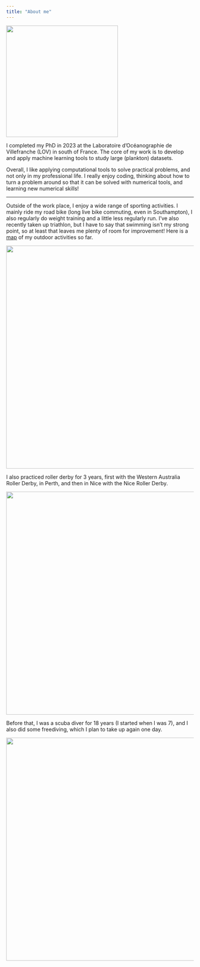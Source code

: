```yaml
---
title: "About me"
---
```


![](pics/about_me.jpg){fig-align="center" width="300"}

I completed my PhD in 2023 at the Laboratoire d'Océanographie de Villefranche (LOV) in south of France. The core of my work is to develop and apply machine learning tools to study large (plankton) datasets.

Overall, I like applying computational tools to solve practical problems, and not only in my professional life. I really enjoy coding, thinking about how to turn a problem around so that it can be solved with numerical tools, and learning new numerical skills!

------------------------------------------------------------------------

Outside of the work place, I enjoy a wide range of sporting activities. I mainly ride my road bike (long live bike commuting, even in Southampton), I also regularly do weight training and a little less regularly run. I've also recently taken up triathlon, but I have to say that swimming isn't my strong point, so at least that leaves me plenty of room for improvement! Here is a [map](activities.qmd) of my outdoor activities so far.

![](pics/bike.jpg){fig-align="center" width="600"}

I also practiced roller derby for 3 years, first with the Western Australia Roller Derby, in Perth, and then in Nice with the Nice Roller Derby.

![](pics/derby.jpg){fig-align="center" width="600"}

Before that, I was a scuba diver for 18 years (I started when I was 7), and I also did some freediving, which I plan to take up again one day.

![](pics/freedive.JPG){fig-align="center" width="600"}
